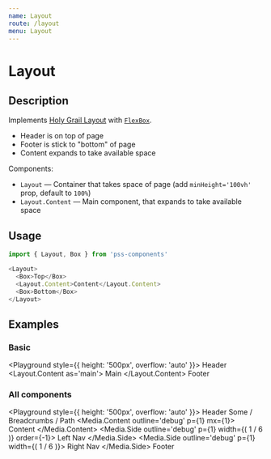 ```yaml
---
name: Layout
route: /layout
menu: Layout
---
```



# Layout

## Description

Implements [Holy Grail Layout](https://en.wikipedia.org/wiki/Holy_grail_(web_design)) with [`FlexBox`](/flex-box).

- Header is on top of page
- Footer is stick to "bottom" of page
- Content expands to take available space

Components:

- `Layout` — Container that takes space of page (add `minHeight='100vh'` prop, default to `100%`)
- `Layout.Content` — Main component, that expands to take available space

## Usage

```js
import { Layout, Box } from 'pss-components'
```

```js
<Layout>
  <Box>Top</Box>
  <Layout.Content>Content</Layout.Content>
  <Box>Bottom</Box>
</Layout>
```

## Examples

### Basic

<Playground style={{ height: '500px', overflow: 'auto' }}>
  <Layout>
    <Box as='header'>
      Header
    </Box>
    <Layout.Content as='main'>
      Main
    </Layout.Content>
    <Box as='footer'>
      Footer
    </Box>
  </Layout>
</Playground>

### All components

<Playground style={{ height: '500px', overflow: 'auto' }}>
  <Layout outline='1px solid' p={1}>
    <Box outline='debug' p={1} mb={1}>
      Header
    </Box>
    <Box outline='debug' p={1} mb={1}>
      Some / Breadcrumbs / Path
    </Box>
    <Media outline='debug' p={1} mb={1}>
      <Media.Content outline='debug' p={1} mx={1}>
        Content
      </Media.Content>
      <Media.Side outline='debug' p={1} width={( 1 / 6 )} order={-1}>
        Left Nav
      </Media.Side>
      <Media.Side outline='debug' p={1} width={( 1 / 6 )}>
        Right Nav
      </Media.Side>
    </Media>
    <Box outline='debug' p={1}>
      Footer
    </Box>
  </Layout>
</Playground>
